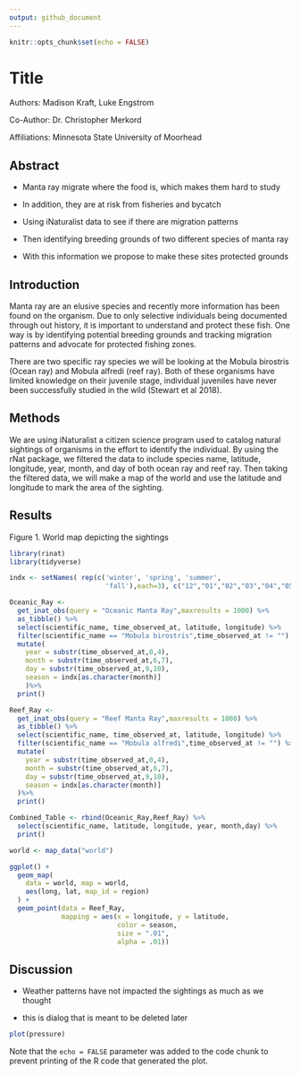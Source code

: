 ```yaml
---
output: github_document
---
```


```r
knitr::opts_chunk$set(echo = FALSE)
```

# Title

Authors: Madison Kraft, Luke Engstrom

Co-Author: Dr. Christopher Merkord

Affiliations: Minnesota State University of Moorhead

## Abstract

-   Manta ray migrate where the food is, which makes them hard to study

-   In addition, they are at risk from fisheries and bycatch

-   Using iNaturalist data to see if there are migration patterns

-   Then identifying breeding grounds of two different species of manta ray

-   With this information we propose to make these sites protected grounds

## Introduction

Manta ray are an elusive species and recently more information has been found on the organism. Due to only selective individuals being documented through out history, it is important to understand and protect these fish. One way is by identifying potential breeding grounds and tracking migration patterns and advocate for protected fishing zones.

There are two specific ray species we will be looking at the Mobula birostris (Ocean ray) and Mobula alfredi (reef ray). Both of these organisms have limited knowledge on their juvenile stage, individual juveniles have never been successfully studied in the wild (Stewart et al 2018).

## Methods

We are using iNaturalist a citizen science program used to catalog natural sightings of organisms in the effort to identify the individual. By using the rNat package, we filtered the data to include species name, latitude, longitude, year, month, and day of both ocean ray and reef ray. Then taking the filtered data, we will make a map of the world and use the latitude and longitude to mark the area of the sighting.

## Results

Figure 1. World map depicting the sightings

```r
library(rinat)
library(tidyverse)

indx <- setNames( rep(c('winter', 'spring', 'summer',
                        'fall'),each=3), c("12","01","02","03","04","05","06","07","08","09","10","11"))

Oceanic_Ray <- 
  get_inat_obs(query = "Oceanic Manta Ray",maxresults = 1000) %>% 
  as_tibble() %>% 
  select(scientific_name, time_observed_at, latitude, longitude) %>% 
  filter(scientific_name == "Mobula birostris",time_observed_at != "") %>% 
  mutate(
    year = substr(time_observed_at,0,4),
    month = substr(time_observed_at,6,7),
    day = substr(time_observed_at,9,10),
    season = indx[as.character(month)]
    )%>% 
  print()

Reef_Ray <- 
  get_inat_obs(query = "Reef Manta Ray",maxresults = 1000) %>% 
  as_tibble() %>% 
  select(scientific_name, time_observed_at, latitude, longitude) %>% 
  filter(scientific_name == "Mobula alfredi",time_observed_at != "") %>% 
  mutate(
    year = substr(time_observed_at,0,4),
    month = substr(time_observed_at,6,7),
    day = substr(time_observed_at,9,10),
    season = indx[as.character(month)]
  )%>% 
  print()

Combined_Table <- rbind(Oceanic_Ray,Reef_Ray) %>% 
  select(scientific_name, latitude, longitude, year, month,day) %>% 
  print()

world <- map_data("world")

ggplot() +
  geom_map(
    data = world, map = world,
    aes(long, lat, map_id = region)
  ) +
  geom_point(data = Reef_Ray,
             mapping = aes(x = longitude, y = latitude,
                           color = season,
                           size = ".01",
                           alpha = .01))
```

## Discussion

-   Weather patterns have not impacted the sightings as much as we thought

-   this is dialog that is meant to be deleted later

```r
plot(pressure)
```

Note that the `echo = FALSE` parameter was added to the code chunk to prevent printing of the R code that generated the plot.
